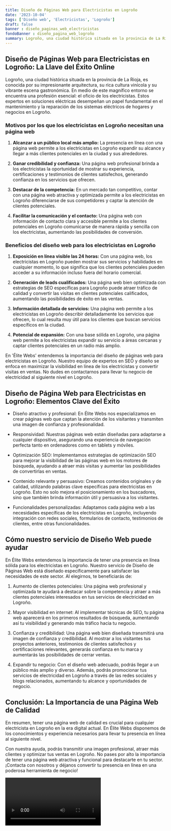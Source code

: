 ```yaml
---
title: Diseño de Páginas Web para Electricistas en Logroño
date: '2023-10-04'
tags: ['Diseño web', 'Electricistas', 'Logroño']
draft: false
banner : diseño_paginas_web_electricistas
fondoBanner : diseño_pagina_web_logroño
summary: Logroño, una ciudad histórica situada en la provincia de La Rioja, es conocida por su impresionante arquitectura, su rica cultura vinícola y su vibrante escena gastronómica. En medio de este magnífico entorno se encuentra una profesión esencial el oficio de los electricistas. Estos expertos en soluciones eléctricas desempeñan un papel fundamental en el mantenimiento y la reparación de los sistemas eléctricos de hogares y negocios en Logroño.
---
```


## Diseño de Páginas Web para Electricistas en Logroño: La Llave del Éxito Online

Logroño, una ciudad histórica situada en la provincia de La Rioja, es conocida por su impresionante arquitectura, su rica cultura vinícola y su vibrante escena gastronómica. En medio de este magnífico entorno se encuentra una profesión esencial: el oficio de los electricistas. Estos expertos en soluciones eléctricas desempeñan un papel fundamental en el mantenimiento y la reparación de los sistemas eléctricos de hogares y negocios en Logroño.

### Motivos por los que los electricistas en Logroño necesitan una página web

1. **Alcanzar a un público local más amplio:** La presencia en línea con una página web permite a los electricistas en Logroño expandir su alcance y llegar a más clientes potenciales en la ciudad y sus alrededores.

2. **Ganar credibilidad y confianza:** Una página web profesional brinda a los electricistas la oportunidad de mostrar su experiencia, certificaciones y testimonios de clientes satisfechos, generando confianza en los servicios que ofrecen.

3. **Destacar de la competencia:** En un mercado tan competitivo, contar con una página web atractiva y optimizada permite a los electricistas en Logroño diferenciarse de sus competidores y captar la atención de clientes potenciales.

4. **Facilitar la comunicación y el contacto:** Una página web con información de contacto clara y accesible permite a los clientes potenciales en Logroño comunicarse de manera rápida y sencilla con los electricistas, aumentando las posibilidades de conversión.

### Beneficios del diseño web para los electricistas en Logroño

1. **Exposición en línea visible las 24 horas:** Con una página web, los electricistas en Logroño pueden mostrar sus servicios y habilidades en cualquier momento, lo que significa que los clientes potenciales pueden acceder a su información incluso fuera del horario comercial.

2. **Generación de leads cualificados:** Una página web bien optimizada con estrategias de SEO específicas para Logroño puede atraer tráfico de calidad y convertir las visitas en clientes potenciales calificados, aumentando las posibilidades de éxito en las ventas.

3. **Información detallada de servicios:** Una página web permite a los electricistas en Logroño describir detalladamente los servicios que ofrecen, lo cual resulta muy útil para los clientes que buscan servicios específicos en la ciudad.

4. **Potencial de expansión:** Con una base sólida en Logroño, una página web permite a los electricistas expandir su servicio a áreas cercanas y captar clientes potenciales en un radio más amplio.

En 'Élite Webs' entendemos la importancia del diseño de páginas web para electricistas en Logroño. Nuestro equipo de expertos en SEO y diseño se enfoca en maximizar la visibilidad en línea de los electricistas y convertir visitas en ventas. No dudes en contactarnos para llevar tu negocio de electricidad al siguiente nivel en Logroño.

<GifSeo />

<Cta />

## Diseño de Página Web para Electricistas en Logroño: Elementos Clave del Éxito

- Diseño atractivo y profesional: En Élite Webs nos especializamos en crear páginas web que captan la atención de los visitantes y transmiten una imagen de confianza y profesionalidad.

- Responsividad: Nuestras páginas web están diseñadas para adaptarse a cualquier dispositivo, asegurando una experiencia de navegación perfecta tanto en ordenadores como en tablets y móviles.

- Optimización SEO: Implementamos estrategias de optimización SEO para mejorar la visibilidad de las páginas web en los motores de búsqueda, ayudando a atraer más visitas y aumentar las posibilidades de convertirlas en ventas.

- Contenido relevante y persuasivo: Creamos contenidos originales y de calidad, utilizando palabras clave específicas para electricistas en Logroño. Esto no solo mejora el posicionamiento en los buscadores, sino que también brinda información útil y persuasiva a los visitantes.

- Funcionalidades personalizadas: Adaptamos cada página web a las necesidades específicas de los electricistas en Logroño, incluyendo integración con redes sociales, formularios de contacto, testimonios de clientes, entre otras funcionalidades.

## Cómo nuestro servicio de Diseño Web puede ayudar

En Élite Webs entendemos la importancia de tener una presencia en línea sólida para los electricistas en Logroño. Nuestro servicio de Diseño de Páginas Web está diseñado específicamente para satisfacer las necesidades de este sector. Al elegirnos, te beneficiarás de:

1. Aumento de clientes potenciales: Una página web profesional y optimizada te ayudará a destacar sobre la competencia y atraer a más clientes potenciales interesados en tus servicios de electricidad en Logroño.

2. Mayor visibilidad en internet: Al implementar técnicas de SEO, tu página web aparecerá en los primeros resultados de búsqueda, aumentando así tu visibilidad y generando más tráfico hacia tu negocio.

3. Confianza y credibilidad: Una página web bien diseñada transmitirá una imagen de confianza y credibilidad. Al mostrar a los visitantes tus proyectos anteriores, testimonios de clientes satisfechos y certificaciones relevantes, generarás confianza en tu marca y aumentarás las posibilidades de cerrar ventas.

4. Expandir tu negocio: Con el diseño web adecuado, podrás llegar a un público más amplio y diverso. Además, podrás promocionar tus servicios de electricidad en Logroño a través de las redes sociales y blogs relacionados, aumentando tu alcance y oportunidades de negocio.

## Conclusión: La Importancia de una Página Web de Calidad

En resumen, tener una página web de calidad es crucial para cualquier electricista en Logroño en la era digital actual. En Élite Webs disponemos de los conocimientos y experiencia necesarios para llevar tu presencia en línea al siguiente nivel.

Con nuestra ayuda, podrás transmitir una imagen profesional, atraer más clientes y optimizar tus ventas en Logroño. No pases por alto la importancia de tener una página web atractiva y funcional para destacarte en tu sector. ¡Contacta con nosotros y déjanos convertir tu presencia en línea en una poderosa herramienta de negocio!

<Video />

<CtaBot job='Electricistas' city='Logroño'/>

<Gmaps query='Logroño+españa+maps' />
